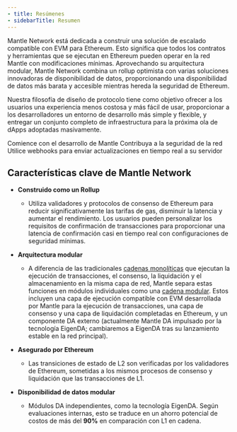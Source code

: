 ```yaml
---
- title: Resúmenes
- sidebarTitle: Resumen
---
```


Mantle Network está dedicada a construir una solución de escalado compatible con EVM para Ethereum. Esto significa que todos los contratos y herramientas que se ejecutan en Ethereum pueden operar en la red Mantle con modificaciones mínimas. Aprovechando su arquitectura modular, Mantle Network combina un rollup optimista con varias soluciones innovadoras de disponibilidad de datos, proporcionando una disponibilidad de datos más barata y accesible mientras hereda la seguridad de Ethereum.

Nuestra filosofía de diseño de protocolo tiene como objetivo ofrecer a los usuarios una experiencia menos costosa y más fácil de usar, proporcionar a los desarrolladores un entorno de desarrollo más simple y flexible, y entregar un conjunto completo de infraestructura para la próxima ola de dApps adoptadas masivamente.

<CardGroup cols={3}>
  <Card title="Desarrolladores" icon="keyboard" href="/network/for-developers/quick-access">
    Comience con el desarrollo de Mantle
  </Card>

  <Card title="Operadores de nodos" icon="laptop" href="/network/for-node-operators/network-roles">
    Contribuya a la seguridad de la red
  </Card>

  <Card title="Usuarios" icon="face-smile" href="/network/for-users/how-to-guides/connecting-wallet-to-mantle-network">
    Utilice webhooks para enviar actualizaciones en tiempo real a su servidor
  </Card>
</CardGroup>

## Características clave de Mantle Network

* **Construido como un Rollup**

  * Utiliza validadores y protocolos de consenso de Ethereum para reducir significativamente las tarifas de gas, disminuir la latencia y aumentar el rendimiento. Los usuarios pueden personalizar los requisitos de confirmación de transacciones para proporcionar una latencia de confirmación casi en tiempo real con configuraciones de seguridad mínimas.

* **Arquitectura modular**

  * A diferencia de las tradicionales [cadenas monolíticas](/network/more/glossary#monolithic-chains) que ejecutan la ejecución de transacciones, el consenso, la liquidación y el almacenamiento en la misma capa de red, Mantle separa estas funciones en módulos individuales como una [cadena modular](/network/more/glossary#modular-chains). Estos incluyen una capa de ejecución compatible con EVM desarrollada por Mantle para la ejecución de transacciones, una capa de consenso y una capa de liquidación completadas en Ethereum, y un componente DA externo (actualmente Mantle DA impulsado por la tecnología EigenDA; cambiaremos a EigenDA tras su lanzamiento estable en la red principal).

* **Asegurado por Ethereum**

  * Las transiciones de estado de L2 son verificadas por los validadores de Ethereum, sometidas a los mismos procesos de consenso y liquidación que las transacciones de L1.

* **Disponibilidad de datos modular**

  * Módulos DA independientes, como la tecnología EigenDA. Según evaluaciones internas, esto se traduce en un ahorro potencial de costos de más del **90%** en comparación con L1 en cadena.
